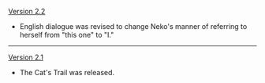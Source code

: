 {{Change History/Header}}
[[Version 2.2]]
* English dialogue was revised to change Neko's manner of referring to herself from "this one" to "I."
----
[[Version 2.1]]
* The Cat's Trail was released.